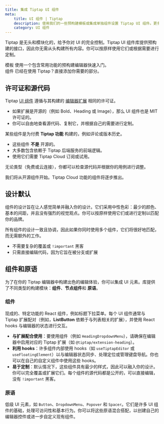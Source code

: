 ```yaml
---
title: 集成 Tiptap UI 组件
meta:
    title: UI 组件 | Tiptap
    description: 使用我们的一些预构建模板或集成单独组件设置 Tiptap UI 组件。更多信息请查看文档！
    category: UI 组件
---
```



Tiptap 是无头和模块化的，给予你对 UI 的完全控制。Tiptap UI 组件库提供预构建的接口，因此你无需从头构建所有内容。你可以按原样使用它们或根据需要进行定制。

<Section title="开始使用">
    <CardGrid.Wrapper>
        <CardGrid.Item asChild>
            <Link href="/ui-components/templates/simple-editor">
                <CardGrid.ItemImage asNextImage src={cardCoverSimpleEditorTemplate.src} width={cardCoverSimpleEditorTemplate.width} height={cardCoverSimpleEditorTemplate.height} alt="图像" />
                <div>
                    <CardGrid.ItemTitle>模板</CardGrid.ItemTitle>
                    <CardGrid.ItemParagraph>使用一个包含常用功能的预构建编辑器快速入门。</CardGrid.ItemParagraph>
                </div>
                <CardGrid.ItemFooter>
                </CardGrid.ItemFooter>
            </Link>
        </CardGrid.Item>
        <CardGrid.Item asChild>
            <Link href="/ui-components/components/overview">
                <CardGrid.ItemImage asNextImage src={cardCoverUIComponents.src} width={cardCoverUIComponents.width} height={cardCoverUIComponents.height} alt="图像" />
                <div>
                    <CardGrid.ItemTitle>组件</CardGrid.ItemTitle>
                    <CardGrid.ItemParagraph>已经在使用 Tiptap？直接添加你需要的部分。</CardGrid.ItemParagraph>
                </div>
                <CardGrid.ItemFooter>
                </CardGrid.ItemFooter>
            </Link>
        </CardGrid.Item>
    </CardGrid.Wrapper>
</Section>

## 许可证和源代码

Tiptap [UI 组件](/ui-components/components/overview) 遵循与其构建的 [编辑器扩展](/editor/extensions/overview) 相同的许可证。
- 如果扩展是开源的（例如 Bold、Heading 或 Image），那么 UI 组件也是 MIT 许可证的。
- 你可以自由地查看源代码、复制它，并根据自己的需要进行定制。

某些组件是为付费 **Tiptap 功能** 构建的，例如评论或版本历史。

- 这些组件 **不是** 开源的。
- 大多数包含依赖于 Tiptap 后端服务的前端逻辑。
- 使用它们需要 Tiptap Cloud 订阅或试用。

无论类型（免费或云连接），你都可以检查源代码并根据你的用例进行调整。

<Callout title="Tiptap Cloud 功能" variant="hint">
    我们将从开源组件开始。Tiptap Cloud 功能的组件将逐步推出。
</Callout>

## 设计默认
组件的设计旨在让人感觉简单并融入你的设计。它们采用中性色彩：最少的颜色、基本的间距，并且没有强烈的视觉观点。你可以按原样使用它们或进行定制以匹配你的品牌。

所有组件的设计一致且协调，因此如果你同时使用多个组件，它们将很好地匹配，而无需额外的工作。

- 不需要复杂的覆盖或 `!important` 黑客
- 只需直接编辑代码，因为它旨在被分支或扩展

## 组件和原语
为了在你的 Tiptap 编辑器中构建出色的编辑体验，你可以集成 UI 元素。库提供了不同类型的构建模块：**组件**、**节点组件**和 **原语**。

### 组件

现成的、特定功能的 React 组件，例如标题下拉菜单。每个 UI 组件通常与 Tiptap 扩展配对（例如，**ListButton** 依赖于与列表相关的扩展），并使用 React hooks 与编辑器的状态进行交互。

- **与扩展配合使用**：要使用组件（例如 `HeadingDropdownMenu`），请确保在编辑器中启用对应的 Tiptap 扩展（如 `@tiptap/extension-heading`）。
- **利用 hooks**：许多组件内部使用 hooks（如 `useTiptapEditor` 或 `useFloatingElement`）以与编辑器状态同步、处理定位或管理键盘导航。你也可以在自己的自定义组件中使用这些 hooks。
- **易于定制**：默认情况下，这些组件具有最少的样式，因此可以融入你的设计。你可以完全覆盖或扩展它们。每个组件的源代码都是公开的，可以直接编辑，没有 `!important` 黑客。

### 原语

低级 UI 元素，如 `Button`、`DropdownMenu`、`Popover` 和 `Spacer`。它们是许多 UI 组件的基础，处理可访问性和基本行为。你可以将这些原语混合搭配，以创建自己的编辑器控件或进一步自定义现有组件。